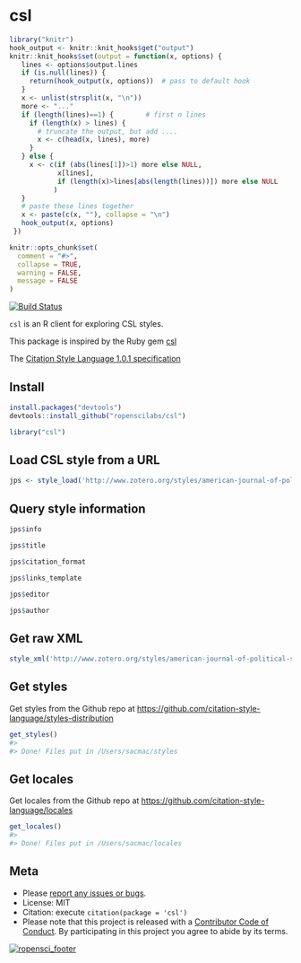 csl
=======

```r
library("knitr")
hook_output <- knitr::knit_hooks$get("output")
knitr::knit_hooks$set(output = function(x, options) {
   lines <- options$output.lines
   if (is.null(lines)) {
     return(hook_output(x, options))  # pass to default hook
   }
   x <- unlist(strsplit(x, "\n"))
   more <- "..."
   if (length(lines)==1) {        # first n lines
     if (length(x) > lines) {
       # truncate the output, but add ....
       x <- c(head(x, lines), more)
     }
   } else {
     x <- c(if (abs(lines[1])>1) more else NULL,
            x[lines],
            if (length(x)>lines[abs(length(lines))]) more else NULL
           )
   }
   # paste these lines together
   x <- paste(c(x, ""), collapse = "\n")
   hook_output(x, options)
 })

knitr::opts_chunk$set(
  comment = "#>",
  collapse = TRUE,
  warning = FALSE,
  message = FALSE
)
```

[![Build Status](https://api.travis-ci.org/ropenscilabs/csl.png)](https://travis-ci.org/ropenscilabs/csl)

`csl` is an R client for exploring CSL styles.

This package is inspired by the Ruby gem [csl](https://github.com/inukshuk/csl-ruby)

The [Citation Style Language 1.0.1 specification](http://citationstyles.org/downloads/specification.html)

## Install

```r
install.packages("devtools")
devtools::install_github("ropenscilabs/csl")
```

```r
library("csl")
```

## Load CSL style from a URL

```r
jps <- style_load('http://www.zotero.org/styles/american-journal-of-political-science')
```

## Query style information

```r
jps$info
```

```r
jps$title
```

```r
jps$citation_format
```

```r
jps$links_template
```

```r
jps$editor
```

```r
jps$author
```

## Get raw XML

```r
style_xml('http://www.zotero.org/styles/american-journal-of-political-science')
```

## Get styles

Get styles from the Github repo at [https://github.com/citation-style-language/styles-distribution](https://github.com/citation-style-language/styles-distribution)

```r
get_styles()
#>
#> Done! Files put in /Users/sacmac/styles
```

## Get locales

Get locales from the Github repo at [https://github.com/citation-style-language/locales](https://github.com/citation-style-language/locales)

```r
get_locales()
#>
#> Done! Files put in /Users/sacmac/locales
```

## Meta

* Please [report any issues or bugs](https://github.com/ropenscilabs/csl/issues).
* License: MIT
* Citation: execute `citation(package = 'csl')`
* Please note that this project is released with a [Contributor Code of Conduct](CONDUCT.md). By participating in this project you agree to abide by its terms.

[![ropensci_footer](http://ropensci.org/public_images/github_footer.png)](http://ropensci.org)
